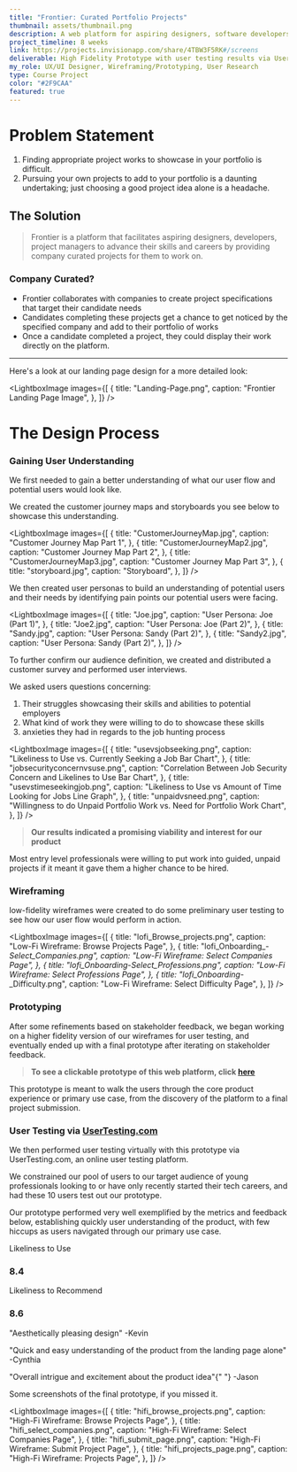 ```yaml
---
title: "Frontier: Curated Portfolio Projects"
thumbnail: assets/thumbnail.png
description: A web platform for aspiring designers, software developers, data scientists, and other entry-level tech professionals to complete company-curated portfolio projects and increase their chances of getting hired
project_timeline: 8 weeks
link: https://projects.invisionapp.com/share/4TBW3F5RK#/screens
deliverable: High Fidelity Prototype with user testing results via UserTesting.com
my_role: UX/UI Designer, Wireframing/Prototyping, User Research
type: Course Project
color: "#2F9CAA"
featured: true
---
```


# Problem Statement

1. Finding appropriate project works to showcase in your portfolio is difficult.
2. Pursuing your own projects to add to your portfolio is a daunting undertaking; just choosing a good project idea alone is a headache.

## The Solution

> Frontier is a platform that facilitates aspiring designers, developers, project managers to advance their skills and careers by providing company curated projects for them to work on.

### Company Curated?

- Frontier collaborates with companies to create project specifications that target their candidate needs
- Candidates completing these projects get a chance to get noticed by the specified company and add to their portfolio of works
- Once a candidate completed a project, they could display their work directly on the platform.

---

Here's a look at our landing page design for a more detailed look:

<LightboxImage
  images={[
    {
      title: "Landing-Page.png",
      caption: "Frontier Landing Page Image",
    },
  ]}
/>

# The Design Process

### Gaining User Understanding

We first needed to gain a better understanding of what our user flow and potential
users would look like.

We created the customer journey maps and storyboards you see below to showcase this
understanding.

<LightboxImage
  images={[
    {
      title: "CustomerJourneyMap.jpg",
      caption: "Customer Journey Map Part 1",
    },
    {
      title: "CustomerJourneyMap2.jpg",
      caption: "Customer Journey Map Part 2",
    },
    {
      title: "CustomerJourneyMap3.jpg",
      caption: "Customer Journey Map Part 3",
    },
    {
      title: "storyboard.jpg",
      caption: "Storyboard",
    },
  ]}
/>

We then created user personas to build an understanding of potential users and their needs by
identifying pain points our potential users were facing.

<LightboxImage
  images={[
    {
      title: "Joe.jpg",
      caption: "User Persona: Joe (Part 1)",
    },
    {
      title: "Joe2.jpg",
      caption: "User Persona: Joe (Part 2)",
    },
    {
      title: "Sandy.jpg",
      caption: "User Persona: Sandy (Part 2)",
    },
    {
      title: "Sandy2.jpg",
      caption: "User Persona: Sandy (Part 2)",
    },
  ]}
/>

To further confirm our audience definition, we created and distributed a customer
survey and performed user interviews.

We asked users questions concerning:

1. Their struggles showcasing their skills and abilities to potential employers
2. What kind of work they were willing to do to showcase these skills
3. anxieties they had in regards to the job hunting process

<LightboxImage
  images={[
    {
      title: "usevsjobseeking.png",
      caption: "Likeliness to Use vs. Currently Seeking a Job Bar Chart",
    },
    {
      title: "jobsecurityconcernvsuse.png",
      caption:
        "Correlation Between Job Security Concern and Likelines to Use Bar Chart",
    },
    {
      title: "usevstimeseekingjob.png",
      caption:
        "Likeliness to Use vs Amount of Time Looking for Jobs Line Graph",
    },
    {
      title: "unpaidvsneed.png",
      caption:
        "Willingness to do Unpaid Portfolio Work vs. Need for Portfolio Work Chart",
    },
  ]}
/>

> **Our results indicated a promising viability and interest for our product**

Most entry level professionals were willing to put work into guided, unpaid projects
if it meant it gave them a higher chance to be hired.

### Wireframing

low-fidelity wireframes were created to do some preliminary user testing to see how our user flow would perform in action.

<LightboxImage
  images={[
    {
      title: "lofi_Browse_projects.png",
      caption: "Low-Fi Wireframe: Browse Projects Page",
    },
    {
      title: "lofi_Onboarding_-_Select_Companies.png",
      caption: "Low-Fi Wireframe: Select Companies Page",
    },
    {
      title: "lofi_Onboarding_-_Select_Professions.png",
      caption: "Low-Fi Wireframe: Select Professions Page",
    },
    {
      title: "lofi_Onboarding_-_Difficulty.png",
      caption: "Low-Fi Wireframe: Select Difficulty Page",
    },
  ]}
/>

### Prototyping

After some refinements based on stakeholder feedback, we began working on a higher fidelity
version of our wireframes for user testing, and eventually ended up with a final prototype after iterating on stakeholder feedback.

> **To see a clickable prototype of this web platform, click [here](https://projects.invisionapp.com/share/4TBW3F5RK#/screens)**

This prototype is meant to walk the users through the core product experience or primary use case,
from the discovery of the platform to a final project submission.

### User Testing via [UserTesting.com](https://www.usertesting.com/)

We then performed user testing virtually with this prototype via UserTesting.com, an online user testing platform.

We constrained our pool of users to our target audience of young professionals looking
to or have only recently started their tech careers, and had these 10 users test out our prototype.

Our prototype performed very well exemplified by the metrics and feedback below, establishing quickly user understanding of
the product, with few hiccups as users navigated through our primary use case.

<div className="scores">
  <div>
    <p>Likeliness to Use </p>
    <h3> 8.4 </h3>
  </div>
  <div>
    <p>Likeliness to Recommend </p>
    <h3> 8.6 </h3>
  </div>
</div>
<div className="feedback">
  <p>
    "Aesthetically pleasing design" <span className="source">-Kevin</span>
  </p>
  <p>
    "Quick and easy understanding of the product from the landing page alone"
    <span className="source">-Cynthia</span>
  </p>
  <p>
    "Overall intrigue and excitement about the product idea"{" "}
    <span className="source">-Jason</span>
  </p>
</div>

Some screenshots of the final prototype, if you missed it.

<LightboxImage
  images={[
    {
      title: "hifi_browse_projects.png",
      caption: "High-Fi Wireframe: Browse Projects Page",
    },
    {
      title: "hifi_select_companies.png",
      caption: "High-Fi Wireframe: Select Companies Page",
    },
    {
      title: "hifi_submit_page.png",
      caption: "High-Fi Wireframe: Submit Project Page",
    },
    {
      title: "hifi_projects_page.png",
      caption: "High-Fi Wireframe: Projects Page",
    },
  ]}
/>
